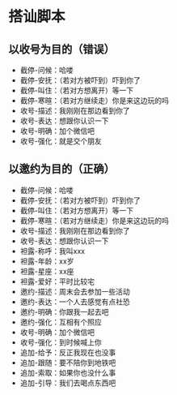 # 搭讪脚本

## 以收号为目的（错误）

- 截停-问候：哈喽
- 截停-安抚：（若对方被吓到）吓到你了
- 截停-叫住：（若对方想离开）等一下
- 截停-寒暄：（若对方继续走）你是来这边玩的吗
- 收号-描述：我刚刚在那边看到你了
- 收号-表达：想跟你认识一下
- 收号-明确：加个微信吧
- 收号-强化：就是交个朋友

## 以邀约为目的（正确）

- 截停-问候：哈喽
- 截停-安抚：（若对方被吓到）吓到你了
- 截停-叫住：（若对方想离开）等一下
- 截停-寒暄：（若对方继续走）你是来这边玩的吗
- 收号-描述：我刚刚在那边看到你了
- 收号-表达：想跟你认识一下
- 袒露-称呼：我叫xxx
- 袒露-年龄：xx岁
- 袒露-星座：xx座
- 袒露-爱好：平时比较宅
- 邀约-描述：周末会去参加一些活动
- 邀约-表达：一个人去感觉有点社恐
- 邀约-明确：你跟我一起去吧
- 邀约-强化：互相有个照应
- 收号-明确：加个微信吧
- 收号-强化：到时候喊上你
- 追加-给予：反正我现在也没事
- 追加-跟随：要不陪你到地铁吧
- 追加-索取：如果你也没什么事
- 追加-引导：我们去喝点东西吧